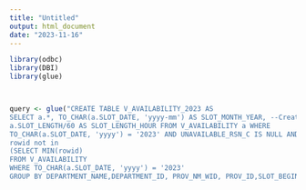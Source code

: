 ```yaml
---
title: "Untitled"
output: html_document
date: "2023-11-16"
---
```


```r
library(odbc)
library(DBI)
library(glue)



query <- glue("CREATE TABLE V_AVAILABILITY_2023 AS
SELECT a.*, TO_CHAR(a.SLOT_DATE, 'yyyy-mm') AS SLOT_MONTH_YEAR, --Create column to group by month
a.SLOT_LENGTH/60 AS SLOT_LENGTH_HOUR FROM V_AVAILABILITY a WHERE
TO_CHAR(a.SLOT_DATE, 'yyyy') = '2023' AND UNAVAILABLE_RSN_C IS NULL AND
rowid not in
(SELECT MIN(rowid)
FROM V_AVAILABILITY
WHERE TO_CHAR(a.SLOT_DATE, 'yyyy') = '2023'
GROUP BY DEPARTMENT_NAME,DEPARTMENT_ID, PROV_NM_WID, PROV_ID,SLOT_BEGIN_TIME, SLOT_DATE, SLOT_LENGTH);")


```

